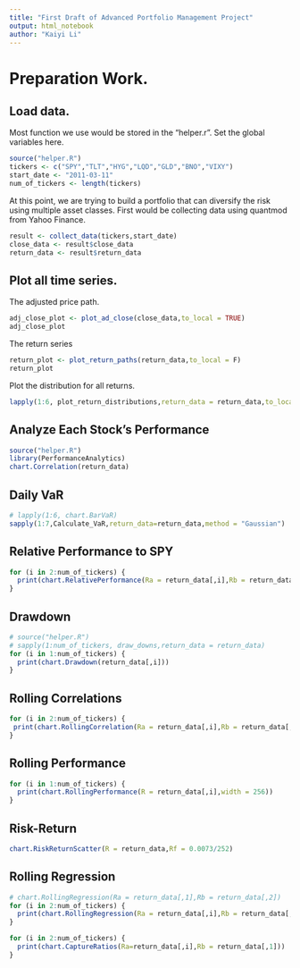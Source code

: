 ```yaml
---
title: "First Draft of Advanced Portfolio Management Project"
output: html_notebook
author: "Kaiyi Li"
---
```


# Preparation Work.
## Load data.
Most function we use would be stored in the "helper.r". Set the global variables here. 
```r
source("helper.R")
tickers <- c("SPY","TLT","HYG","LQD","GLD","BNO","VIXY")
start_date <- "2011-03-11"
num_of_tickers <- length(tickers)
```
At this point, we are trying to build a portfolio that can diversify the risk using multiple asset classes.
First would be collecting data using quantmod from Yahoo Finance. 
```r
result <- collect_data(tickers,start_date)
close_data <- result$close_data
return_data <- result$return_data
```
## Plot all time series.
The adjusted price path.
```r
adj_close_plot <- plot_ad_close(close_data,to_local = TRUE)
adj_close_plot
```
The return series
```r
return_plot <- plot_return_paths(return_data,to_local = F)
return_plot
```
Plot the distribution for all returns.
```r
lapply(1:6, plot_return_distributions,return_data = return_data,to_local = F)
```

## Analyze Each Stock's Performance
```r
source("helper.R")
library(PerformanceAnalytics)
chart.Correlation(return_data)
```
## Daily VaR
```r
# lapply(1:6, chart.BarVaR)
sapply(1:7,Calculate_VaR,return_data=return_data,method = "Gaussian")
```
## Relative Performance to SPY
```r
for (i in 2:num_of_tickers) {
  print(chart.RelativePerformance(Ra = return_data[,i],Rb = return_data[,1]))
}
```

## Drawdown
```r
# source("helper.R")
# sapply(1:num_of_tickers, draw_downs,return_data = return_data)
for (i in 1:num_of_tickers) {
  print(chart.Drawdown(return_data[,i]))
}
```
## Rolling Correlations
```r
for (i in 2:num_of_tickers) {
 print(chart.RollingCorrelation(Ra = return_data[,i],Rb = return_data[,1]) )
}
```
## Rolling Performance
```r
for (i in 1:num_of_tickers) {
  print(chart.RollingPerformance(R = return_data[,i],width = 256))
}
```

## Risk-Return
```r
chart.RiskReturnScatter(R = return_data,Rf = 0.0073/252)
```

## Rolling Regression
```r
# chart.RollingRegression(Ra = return_data[,1],Rb = return_data[,2])
for (i in 2:num_of_tickers) {
  print(chart.RollingRegression(Ra = return_data[,i],Rb = return_data[,1]),attribute = "Beta")
}
```

```r
for (i in 2:num_of_tickers) {
  print(chart.CaptureRatios(Ra=return_data[,i],Rb = return_data[,1]))
}
```













